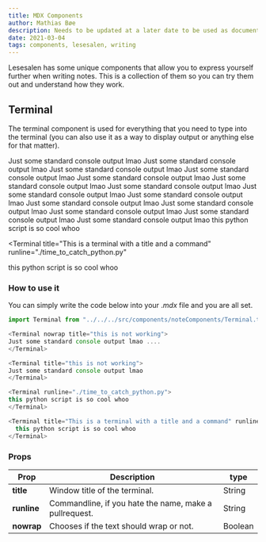 ```yaml
---
title: MDX Components
author: Mathias Bøe
description: Needs to be updated at a later date to be used as documentation for the components
date: 2021-03-04
tags: components, lesesalen, writing
---
```




Lesesalen has some unique components that allow you to express yourself further when writing notes. This is a collection of them so you can try them out and understand how they work.

## Terminal

The terminal component is used for everything that you need to type into the terminal (you can also use it as a way to display output or anything else for that matter).

<Terminal nowrap title="This is a terminal with a title">
  Just some standard console output lmao Just some standard console output lmao Just some standard console output lmao Just some standard console output lmao Just some standard console output lmao Just some standard console output lmao Just some standard console output lmao
</Terminal>

<Terminal title="This is a terminal with a title">
  Just some standard console output lmao Just some standard console output lmao
  Just some standard console output lmao Just some standard console output lmao
  Just some standard console output lmao Just some standard console output lmao
  Just some standard console output lmao
</Terminal>

<Terminal runline="./time_to_catch_python.py">
  this python script is so cool whoo
</Terminal>

<Terminal
  title="This is a terminal with a title and a command"
  runline="./time_to_catch_python.py"
>
  this python script is so cool whoo
</Terminal>

### How to use it

You can simply write the code below into your $.mdx$ file and you are all set.

```js
import Terminal from "../../../src/components/noteComponents/Terminal.tsx"

<Terminal nowrap title="this is not working">
Just some standard console output lmao ....
</Terminal>

<Terminal title="this is not working">
Just some standard console output lmao
</Terminal>

<Terminal runline="./time_to_catch_python.py">
this python script is so cool whoo
</Terminal>

<Terminal title="This is a terminal with a title and a command" runline="./time_to_catch_python.py">
  this python script is so cool whoo
</Terminal>
```

### Props

| Prop        | Description                                            | type    |
| ----------- | ------------------------------------------------------ | ------- |
| **title**   | Window title of the terminal.                          | String  |
| **runline** | Commandline, if you hate the name, make a pullrequest. | String  |
| **nowrap**  | Chooses if the text should wrap or not.                | Boolean |

